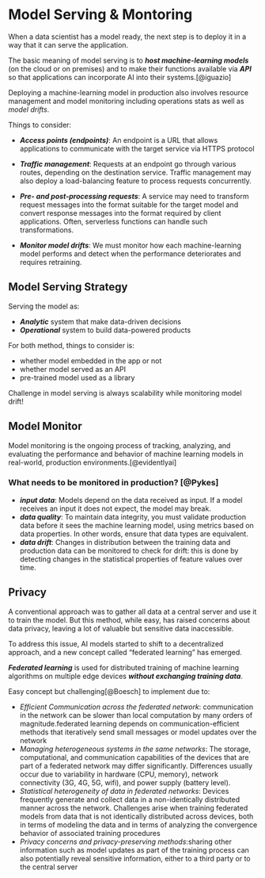 # Model Serving & Montoring

When a data scientist has a model ready, the next step is to deploy it in a way that it can serve the application.

The basic meaning of model serving is to __*host machine-learning models*__ (on the cloud or on premises) and to make their functions available via __*API*__ so that applications can incorporate AI into their systems.[@iguazio]

Deploying a machine-learning model in production also involves resource management and model monitoring  including operations stats as well as _model drifts_.

Things to consider:

- __*Access points (endpoints)*__: An endpoint is a URL that allows applications to communicate with the target service via HTTPS protocol

- __*Traffic management*__: Requests at an endpoint go through various routes, depending on the destination service. Traffic management may also deploy a load-balancing feature to process requests concurrently.

- __*Pre- and post-processing requests*__: A service may need to transform request messages into the format suitable for the target model and convert response messages into the format required by client applications. Often, serverless functions can handle such transformations.

- __*Monitor model drifts*__: We must monitor how each machine-learning model performs and detect when the performance deteriorates and requires retraining. 


## Model Serving Strategy

Serving the model as:

- __*Analytic*__ system that make data-driven decisions
- __*Operational*__ system to build data-powered products

For both method, things to consider is:

- whether model embedded in the app or not
- whether model served as an API
- pre-trained model used as a library

Challenge in model serving is always scalability while monitoring model drift!

## Model Monitor

Model monitoring is the ongoing process of tracking, analyzing, and evaluating the performance and behavior of machine learning models in real-world, production environments.[@evidentlyai]

### What needs to be monitored in production? [@Pykes]

- __*input data*__: Models depend on the data received as input. If a model receives an input it does not expect, the model may break.
- __*data quality*__: To maintain data integrity, you must validate production data before it sees the machine learning model, using metrics based on data properties. In other words, ensure that data types are equivalent.
- __*data drift*__: Changes in distribution between the training data and production data can be monitored to check for drift: this is done by detecting changes in the statistical properties of feature values over time.

## Privacy

A conventional approach was to gather all data at a central server and use it to train the model. But this method, while easy, has raised concerns about data privacy, leaving a lot of valuable but sensitive data inaccessible.

To address this issue, AI models started to shift to a decentralized approach, and a new concept called "federated learning" has emerged.

__*Federated learning*__ is used for distributed training of machine learning algorithms on multiple edge devices __*without exchanging training data*__.

Easy concept but challenging[@Boesch] to implement due to:

- _Efficient Communication across the federated network_: communication in the network can be slower than local computation by many orders of magnitude.federated learning depends on communication-efficient methods that iteratively send small messages or model updates over the network
- _Managing heterogeneous systems in the same networks_: The storage, computational, and communication capabilities of the devices that are part of a federated network may differ significantly. Differences usually occur due to variability in hardware (CPU, memory), network connectivity (3G, 4G, 5G, wifi), and power supply (battery level).
- _Statistical heterogeneity of data in federated networks_: Devices frequently generate and collect data in a non-identically distributed manner across the network. Challenges arise when training federated models from data that is not identically distributed across devices, both in terms of modeling the data and in terms of analyzing the convergence behavior of associated training procedures
-  _Privacy concerns and privacy-preserving methods_:sharing other information such as model updates as part of the training process can also potentially reveal sensitive information, either to a third party or to the central server